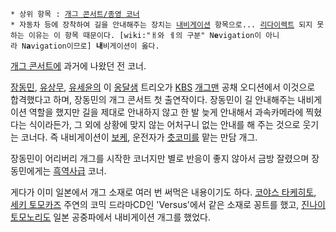  * 상위 항목 : [[개그 콘서트/종영 코너]]
 * 자동차 등에 장착하여 길을 안내해주는 장치는 [[내비게이션]] 항목으로... [[리다이렉트]] 되지 못하는 이유는 이 항목 때문이다. [wiki:"ㅐ와 ㅔ의 구분" N'''e'''vigation이 아니라 N'''a'''vigation이므로] '''내'''비게이션이 옳다.
{{{#!html
<iframe width="420" height="315" src="//www.youtube.com/embed/OgLrMYOOUi4" frameborder="0" allowfullscreen></iframe>
}}}

[[개그 콘서트]]에 과거에 나왔던 전 코너.

[[장동민]], [[유상무]], [[유세윤]]의 이 [[옹달샘#s-3|옹달샘]] 트리오가 [[한국방송공사|KBS]] [[개그맨#s-1|개그맨]] 공채 오디션에서 이것으로 합격했다고 하며, 장동민의 개그 콘서트 첫 출연작이다. 장동민이 길 안내해주는 내비게이션 역할을 했지만 길을 제대로 안내하지 않고 한 발 늦게 안내해서 과속카메라에 찍혔다는 식이라든가, 그 외에 상황에 맞지 않는 어처구니 없는 안내를 해 주는 것으로 웃기는 코너다. 즉 내비게이션이 [[보케]], 운전자가 [[츳코미]]를 맡는 만담 개그.

장동민이 어리버리 개그를 시작한 코너지만 별로 반응이 좋지 않아서 금방 잘렸으며 장동민에게는 [[흑역사#s-2|흑역사]]급 코너.

게다가 이미 일본에서 개그 소재로 여러 번 써먹은 내용이기도 하다. [[코야스 타케히토]], [[세키 토모카즈]] 주연의 코믹 드라마CD인 'Versus'에서 같은 소재로 꽁트를 했고, [[진나이 토모노리]]도 일본 공중파에서 내비게이션 개그를 했었다.
